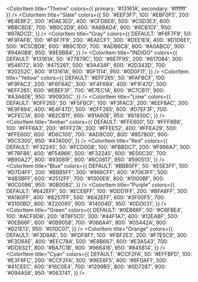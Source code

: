 
<Meta title="Colors" />

<ColorPalette>

  <ColorItem
    title="Theme"
    colors={{
      primary: '#13161A',
      secondary: '#ffffff'
    }}
  />
  <ColorItem
    title="Slate"
    colors={{
      50: '#EEF3F7',
      100: '#EBF0F5',
      200: '#E4EBF2',
      300: '#DAE3ED',
      400: '#CFDBE8',
      500: '#C5D3E3',
      600: '#BBCBDE',
      700: '#B0C2D9',
      800: '#A6BAD4',
      900: '#9CB1CF',
      950: '#97ADCD',
    }}
  />
  <ColorItem
    title="Gray"
    colors={{
      DEFAULT: '#F6F7F9',
      50: '#F9FAFB',
      100: '#F6F7F9',
      200: '#EAECF1',
      300: '#DEE1E9',
      400: '#D1D6E1',
      500: '#C5CBD8',
      600: '#B9C1D0',
      700: '#ADB6C8',
      800: '#A0ABC0',
      900: '#94A0B8',
      950: '#8E9BB4',
    }}
  />
  <ColorItem
    title="INDIGO"
    colors={{
      DEFAULT: '#13161A',
      50: '#77879C',
      100: '#6E7F95',
      200: '#617084',
      300: '#546172',
      400: '#475261',
      500: '#3A434F',
      600: '#2D343D',
      700: '#20252C',
      800: '#13161A',
      900: '#0F1114',
      950: '#0D0F11',
    }}
  />
  <ColorItem
    title="Yellow"
    colors={{
      DEFAULT: '#EFF265',
      50: '#FAFBCF',
      100: '#F9FAC3',
      200: '#F6F8AC',
      300: '#F4F694',
      400: '#F1F47D',
      500: '#EFF265',
      600: '#EBEF3F',
      700: '#E7EC1A',
      800: '#C7CB11',
      900: '#A3A60E',
      950: '#90930C',
    }}
  />
  <ColorItem
    title="Lime"
    colors={{
      DEFAULT: '#DFF265', 
      50: '#F5FBCF',
      100: '#F3FAC3',
      200: '#EEF8AC',
      300: '#E9F694',
      400: '#E4F47D',
      500: '#DFF265',
      600: '#D7EF3F',
      700: '#CFEC1A',
      800: '#B2CB11',
      900: '#91A60E',
      950: '#81930C',
    }}
  />
  <ColorItem
    title="Amber"
    colors={{
      DEFAULT: '#FFE600',
      50: '#FFF8B8',
      100: '#FFF6A3',
      200: '#FFF27A',
      300: '#FFEE52',
      400: '#FFEA29',
      500: '#FFE600',
      600: '#D6C100',
      700: '#AD9C00',
      800: '#857800',
      900: '#5C5300',
      950: '#474000',
    }}
  />
  <ColorItem
    title="Red"
    colors={{
      DEFAULT: '#F32245',
      50: '#FCD0D8',
      100: '#FBBDC7',
      200: '#F996A7',
      300: '#F76F86',
      400: '#F54966',
      500: '#F32245',
      600: '#E00C30',
      700: '#B90A27',
      800: '#93081F',
      900: '#6C0617',
      950: '#590513',
    }}
  />
  <ColorItem
    title="Blue"
    colors={{
      DEFAULT: '#BBB5FF', 
      50: '#E5E3FF',
      100: '#D7D4FF',
      200: '#BBB5FF',
      300: '#968CFF',
      400: '#7063FF',
      500: '#4B3BFF',
      600: '#2512FF',
      700: '#1300E8',
      800: '#1000BF',
      900: '#0C0096',
      950: '#0B0082',
    }}
  />
  <ColorItem
    title="Purple"
    colors={{
      DEFAULT: '#642EFF',
      50: '#ECE6FF',
      100: '#DDD1FF',
      200: '#BFA8FF',
      300: '#A180FF',
      400: '#8257FF',
      500: '#642EFF',
      600: '#3F00F5',
      700: '#3100BD',
      800: '#220085',
      900: '#14004D',
      950: '#0D0031',
    }}
  />
  <ColorItem
    title="Green"
    colors={{
      DEFAULT: '#0EB66F',
      50: '#C6FBE4',
      100: '#ACF9D8',
      200: '#78F5C0',
      300: '#44F1A7',
      400: '#12EA8F',
      500: '#0EB66F',
      600: '#0B9058',
      700: '#086A41',
      800: '#05442A',
      900: '#021E13',
      950: '#010C07',
    }}
  />
  <ColorItem
    title="Orange"
    colors={{
      DEFAULT: '#F3D8AE',
      50: '#FDF8F1',
      100: '#FBF2E3',
      200: '#F7E5C9',
      300: '#F3D8AE',
      400: '#EEC78A',
      500: '#E8B667',
      600: '#E3A543',
      700: '#DD9321',
      800: '#BA7C1B',
      900: '#966416',
      950: '#845814',
    }}
  />
  <ColorItem
    title="Cyan"
    colors={{
      DEFAULT: '#CCF2FA',
      50: '#EFFBFD',
      100: '#E3F8FC',
      200: '#CCF2FA',
      300: '#9EE6F5',
      400: '#6FDAF1',
      500: '#41CEEC',
      600: '#16C0E4',
      700: '#1299B5',
      800: '#0D7287',
      900: '#094A58',
      950: '#063741',
    }}
  />
</ColorPalette>
